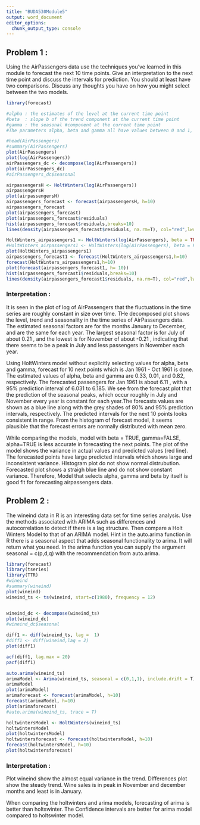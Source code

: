 ```yaml
---
title: "BUDA530Module5"
output: word_document
editor_options: 
  chunk_output_type: console
---
```


## Problem 1 :

Using the AirPassengers data use the techniques you’ve learned in this module to forecast the next 10 time points. Give an interpretation to the next time point and discuss the intervals for prediction. You should at least have two comparisons. Discuss any thoughts you have on how you might select between the two models.

```r
library(forecast)

#alpha : the estimates of the level at the current time point
#beta  : slope b of the trend component at the current time point
#gamma : the seasonal #component at the current time point
#The parameters alpha, beta and gamma all have values between 0 and 1, and values that are close to 0 mean that relatively little weight is placed on the most recent observations when making forecasts of future values.

#head(AirPassengers)
#summary(AirPassengers)
plot(AirPassengers)
plot(log(AirPassengers))
airPassengers_dc <- decompose(log(AirPassengers))
plot(airPassengers_dc)
#airPassengers_dc$seasonal

airpassengersH <- HoltWinters(log(AirPassengers))
airpassengersH
plot(airpassengersH)
airpassengers_forecast <- forecast(airpassengersH, h=10)
airpassengers_forecast
plot(airpassengers_forecast)
plot(airpassengers_forecast$residuals)
hist(airpassengers_forecast$residuals,breaks=10)
lines(density(airpassengers_forecast$residuals, na.rm=T), col="red",lwd=4)

HoltWinters_airpassengers1 <- HoltWinters(log(AirPassengers), beta = TRUE, gamma=FALSE, alpha=TRUE)
#HoltWinters_airpassengers1 <- HoltWinters(log(AirPassengers), beta = FALSE, gamma=TRUE, alpha=TRUE)
plot(HoltWinters_airpassengers1)
airpassengers_forecast1 <- forecast(HoltWinters_airpassengers1,h=10)
forecast(HoltWinters_airpassengers1,h=10)
plot(forecast(airpassengers_forecast1, h= 10))
hist(airpassengers_forecast1$residuals,breaks=10)
lines(density(airpassengers_forecast1$residuals, na.rm=T), col="red",lwd=4)

```

### Interpretation :

It is seen in the plot of log of AirPassengers that the fluctuations in the time series are roughly constant in size over time. THe decomposed plot shows the level, trend and seasonality in the time series of AirPassengers data. The estimated seasonal factors are for the months January to December, and are the same for each year. The largest seasonal factor is for July  of about 0.21 , and the lowest is for November of about -0.21 , indicating that there seems to be a peak in July and less passengers in November each year.

Using HoltWinters model without explicitly selecting values for alpha, beta and gamma, forecast for 10 next points which is Jan 1961 - Oct 1961 is done. The estimated values of alpha, beta and gamma are 0.33, 0.01, and 0.82, respectively. The forecasted passengers for Jan 1961 is about 6.11 , with a 95% prediction interval of 6.031 to 6.185. We see from the forecast plot that the prediction of the seasonal peaks, which occur roughly in July and November every year is constant for each year.The forecasts values are shown as a blue line along with the grey shades of 80% and 95% prediction intervals, respectively. The predicted intervals for the next 10 points looks consistent in range. From the histogram of forecast model, it seems plausible that the forecast errors are normally distributed with mean zero. 

While comparing the models, model with beta = TRUE, gamma=FALSE, alpha=TRUE is less accurate in forecasting the  next points. The plot of the model shows the variance in actual values and predicted values (red line). The forecasted points have large predicted intervals which shows large and inconsistent variance. HIstogram plot do not show normal distrubution. Forecasted plot shows a straigh blue line and do not show constant variance. Therefore, Model that selects alpha, gamma and beta by itself is good fit for forecasting airpassengers data.


## Problem 2 : 

The wineind data in R is an interesting data set for time series analysis. Use the methods associated with ARIMA such as differences and autocorrelation to detect if there is a lag structure. Then compare a Holt Winters Model to that of an ARIMA model. Hint in the auto.arima function in R there is a seasonal aspect that adds seasonal functionality to arima. It will return what you need. In the arima function you can supply the argument seasonal = c(p,d,q) with the recommendation from auto.arima.

```r
library(forecast)
library(tseries)
library(TTR)
#wineind
#summary(wineind)
plot(wineind)
wineind_ts <- ts(wineind, start=c(1980), frequency = 12)


wineind_dc <- decompose(wineind_ts)
plot(wineind_dc)
#wineind_dc$seasonal

diff1 <- diff(wineind_ts, lag =  1)
#diff1 <- diff(wineind,lag = 2)
plot(diff1)

acf(diff1, lag.max = 20)
pacf(diff1)

auto.arima(wineind_ts)
arimaModel <- Arima(wineind_ts, seasonal = c(0,1,1), include.drift = T)
arimaModel
plot(arimaModel)
arimaforecast <- forecast(arimaModel, h=10)
forecast(arimaModel, h=10)
plot(arimaforecast)
#auto.arima(wineind_ts, trace = T)

holtwintersModel <- HoltWinters(wineind_ts)
holtwintersModel
plot(holtwintersModel)
holtwintersforecast <- forecast(holtwintersModel, h=10)
forecast(holtwintersModel, h=10)
plot(holtwintersforecast)

```

### Interpretation : 

Plot wineind show the almost equal variance in the trend. DIfferences plot show the steady trend. Wine sales is in peak in November and december months and least is in January.

When comparing the holtwinters and arima models, forecasting of arima is better than holtswinter. The Confidence intervals are better for arima model compared to holtswinter model.


